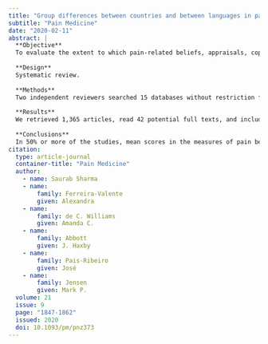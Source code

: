 ```yaml
---
title: "Group differences between countries and between languages in pain-related beliefs, coping, and catastrophizing in chronic pain: A systematic review"
subtitle: "Pain Medicine"
date: "2020-02-11"
abstract: |
  **Objective**
  To evaluate the extent to which pain-related beliefs, appraisals, coping, and catastrophizing differ between countries, language groups, and country economy.
  
  **Design**
  Systematic review.
  
  **Methods**
  Two independent reviewers searched 15 databases without restriction for date or language of publication. Studies comparing pain beliefs/appraisals, coping, or catastrophizing across two or more countries or language groups in adults with chronic pain (pain for longer than three months) were included. Two independent reviewers extracted data and performed the quality appraisal. Study quality was rated as low, moderate, or high using a 10-item modified STROBE checklist. Effect sizes were reported as small (0.20–0.49), medium (0.50–0.79), or large (≥0.80).
  
  **Results**
  We retrieved 1,365 articles, read 42 potential full texts, and included 10 (four moderate-quality, six low-quality) studies. A total of 6,797 adults with chronic pain (33% with chronic low back pain) were included from 16 countries. Meta-analysis was not performed because of heterogeneity in the studies. A total of 103 effect sizes were computed for individual studies, some of which indicated between-country differences in pain beliefs, coping, and catastrophizing. Of these, the majority of effect sizes for pain beliefs/appraisal (60%; eight large, eight medium, and eight small), for coping (60%; seven large, 11 medium, and 16 small), and for catastrophizing (50%; two medium, one small) evidenced statistically significant between-country differences, although study quality was low to moderate.
  
  **Conclusions**
  In 50% or more of the studies, mean scores in the measures of pain beliefs and appraisals, coping responses, and catastrophizing were significantly different between people from different countries. 
citation: 
  type: article-journal
  container-title: "Pain Medicine"
  author:
    - name: Saurab Sharma
    - name:
        family: Ferreira-Valente
        given: Alexandra
    - name:
        family: de C. Williams
        given: Amanda C.
    - name:
        family: Abbott
        given: J. Haxby
    - name:
        family: Pais-Ribeiro
        given: José
    - name:
        family: Jensen
        given: Mark P.
  volume: 21
  issue: 9
  page: "1847-1862"
  issued: 2020
  doi: 10.1093/pm/pnz373
---
```

